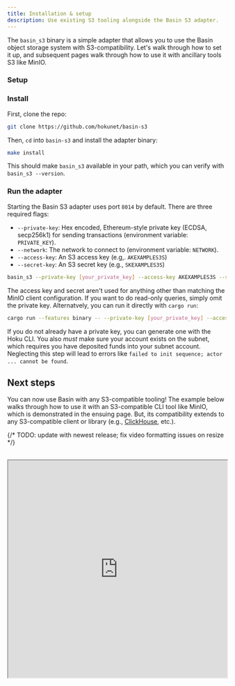 ```yaml
---
title: Installation & setup
description: Use existing S3 tooling alongside the Basin S3 adapter.
---
```



The `basin_s3` binary is a simple adapter that allows you to use the Basin object storage system
with S3-compatibility. Let's walk through how to set it up, and subsequent pages walk through how to
use it with ancillary tools S3 like MinIO.

### Setup

<Steps>
  
### Install

First, clone the repo:

```sh
git clone https://github.com/hokunet/basin-s3
```

Then, `cd` into `basin-s3` and install the adapter binary:

```sh
make install
```

This should make `basin_s3` available in your path, which you can verify with `basin_s3 --version`.

### Run the adapter

Starting the Basin S3 adapter uses port `8014` by default. There are three required flags:

- `--private-key`: Hex encoded, Ethereum-style private key (ECDSA, secp256k1) for sending
  transactions (environment variable: `PRIVATE_KEY`).
- `--network`: The network to connect to (environment variable: `NETWORK`).
- `--access-key`: An S3 access key (e.g,. `AKEXAMPLES3S`)
- `--secret-key`: An S3 secret key (e.g., `SKEXAMPLES3S`)

```sh
basin_s3 --private-key [your_private_key] --access-key AKEXAMPLES3S --secret-key SKEXAMPLES3S
```

The access key and secret aren't used for anything other than matching the MinIO client
configuration. If you want to do read-only queries, simply omit the private key. Alternatvely, you
can run it directly with `cargo run`:

```sh
cargo run --features binary -- --private-key [your_private_key] --access-key AKEXAMPLES3S --secret-key SKEXAMPLES3S
```

<Callout type="info">

If you do not already have a private key, you can generate one with the Hoku CLI. You also _must_
make sure your account exists on the subnet, which requires you have deposited funds into your
subnet account. Neglecting this step will lead to errors like
`failed to init sequence; actor ... cannot be found`.

</Callout>

</Steps>

## Next steps

You can now use Basin with any S3-compatible tooling! The example below walks through how to use it
with an S3-compatible CLI tool like MinIO, which is demonstrated in the ensuing page. But, its
compatibility extends to any S3-compatible client or library (e.g.,
[ClickHouse](https://clickhouse.com/), etc.).

{/* TODO: update with newest release; fix video formatting issues on resize */}

<div className="w-full">
  <br />
  <iframe
    className="w-full aspect-video"
    width="100%"
    height="500px"
    title="Hoku CLI"
    src="https://drive.google.com/file/d/1Kou_jeFg3HgAAMBI8vvvAHLXl0yge-zV/preview"
    allow="accelerometer; autoplay; clipboard-write; encrypted-media; gyroscope; picture-in-picture"
    allowFullScreen
  />
</div>
